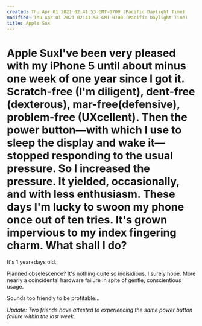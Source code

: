 ```yaml
---
created: Thu Apr 01 2021 02:41:53 GMT-0700 (Pacific Daylight Time)
modified: Thu Apr 01 2021 02:41:53 GMT-0700 (Pacific Daylight Time)
title: Apple Sux
---
```

# Apple SuxI've been very pleased with my iPhone 5 until about minus one week of one year since I got it.  Scratch-free (I'm diligent), dent-free (dexterous), mar-free(defensive), problem-free (UXcellent). Then the power button—with which I use to sleep the display and wake it—stopped responding to the usual pressure.  So I increased the pressure. It yielded, occasionally, and with less enthusiasm. These days I'm lucky to swoon my phone once out of ten tries.  It's grown impervious to my index fingering charm. What shall I do?

It's 1 year+days old.

Planned obselescence?  It's nothing quite so indisidious, I surely hope. More nearly a coincidental hardware failure in spite of gentle, conscientious usage.

Sounds too friendly to be profitable...

*Update: Two friends have attested to experiencing the same power button failure within the last week.* 